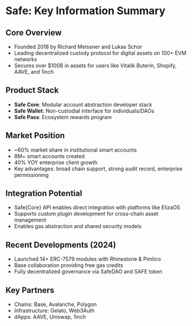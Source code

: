 # Safe: Key Information Summary

## Core Overview

- Founded 2018 by Richard Meissner and Lukas Schor
- Leading decentralized custody protocol for digital assets on 100+ EVM networks
- Secures over $100B in assets for users like Vitalik Buterin, Shopify, AAVE, and 1inch

## Product Stack

- **Safe Core**: Modular account abstraction developer stack
- **Safe Wallet**: Non-custodial interface for individuals/DAOs
- **Safe Pass**: Ecosystem rewards program

## Market Position

- ~60% market share in institutional smart accounts
- 8M+ smart accounts created
- 40% YOY enterprise client growth
- Key advantages: broad chain support, strong audit record, enterprise permissioning

## Integration Potential

- Safe{Core} API enables direct integration with platforms like ElizaOS
- Supports custom plugin development for cross-chain asset management
- Enables gas abstraction and shared security models

## Recent Developments (2024)

- Launched 14+ ERC-7579 modules with Rhinestone & Pimlico
- Base collaboration providing free gas credits
- Fully decentralized governance via SafeDAO and SAFE token

## Key Partners

- Chains: Base, Avalanche, Polygon
- Infrastructure: Gelato, Web3Auth
- dApps: AAVE, Uniswap, 1inch
